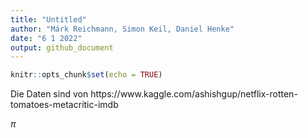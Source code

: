 ```yaml
---
title: "Untitled"
author: "Márk Reichmann, Simon Keil, Daniel Henke"
date: "6 1 2022"
output: github_document
---
```


```r
knitr::opts_chunk$set(echo = TRUE)
```

Die Daten sind von
https://www.kaggle.com/ashishgup/netflix-rotten-tomatoes-metacritic-imdb

$\pi$